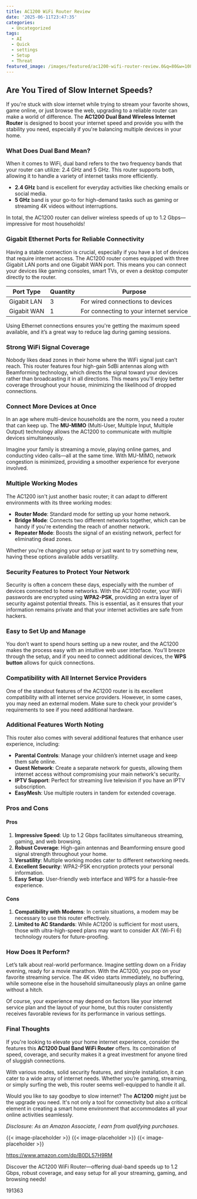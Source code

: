 ```yaml
---
title: AC1200 WiFi Router Review
date: '2025-06-11T23:47:35'
categories:
  - Uncategorized
tags:
  - AI
  - Quick
  - settings
  - Setup
  - Threat
featured_image: /images/featured/ac1200-wifi-router-review.0&q=80&w=1080
---
```


<h2>Are You Tired of Slow Internet Speeds?</h2> <p>If you're stuck with slow internet while trying to stream your favorite shows, game online, or just browse the web, upgrading to a reliable router can make a world of difference. The <strong>AC1200 Dual Band Wireless Internet Router</strong> is designed to boost your internet speed and provide you with the stability you need, especially if you're balancing multiple devices in your home.</p> <p><a rel="nofollow" target="_blank" title="AC1200 WiFi Router Dual Band Wireless Internet Router, 2.4G5G Wireless Speed Up to 1.2 Gbps, Gigabit Ethernet Ports, Router/Bridge/Repeater, Guest Network, IPV6, EasyMesh, Parental Controls" href="https://www.amazon.com/dp/B0DL57H9RM?tag=8118903-20" style='text-decoration: none; box-shadow: none;'></a></p> <p><a rel="nofollow" target="_blank" title="Find your new AC1200 WiFi Router Dual Band Wireless Internet Router, 2.4G5G Wireless Speed Up to 1.2 Gbps, Gigabit Ethernet Ports, Router/Bridge/Repeater, Guest Network, IPV6, EasyMesh, Parental Controls on this page." href="https://www.amazon.com/dp/B0DL57H9RM?tag=8118903-20" style='text-decoration: none; box-shadow: none;'></a></p> <h3>What Does Dual Band Mean?</h3> <p>When it comes to WiFi, dual band refers to the two frequency bands that your router can utilize: 2.4 GHz and 5 GHz. This router supports both, allowing it to handle a variety of internet tasks more efficiently.</p> <ul> <li> <strong>2.4 GHz</strong> band is excellent for everyday activities like checking emails or social media.</li> <li> <strong>5 GHz</strong> band is your go-to for high-demand tasks such as gaming or streaming 4K videos without interruptions.</li> </ul> <p>In total, the AC1200 router can deliver wireless speeds of up to 1.2 Gbps—impressive for most households!</p> <h3>Gigabit Ethernet Ports for Reliable Connectivity</h3> <p>Having a stable connection is crucial, especially if you have a lot of devices that require internet access. The AC1200 router comes equipped with three Gigabit LAN ports and one Gigabit WAN port. This means you can connect your devices like gaming consoles, smart TVs, or even a desktop computer directly to the router.</p> <table> <thead> <tr> <th><strong>Port Type</strong></th> <th><strong>Quantity</strong></th> <th><strong>Purpose</strong></th> </tr> </thead> <tbody> <tr> <td>Gigabit LAN</td> <td>3</td> <td>For wired connections to devices</td> </tr> <tr> <td>Gigabit WAN</td> <td>1</td> <td>For connecting to your internet service</td> </tr> </tbody> </table> <p>Using Ethernet connections ensures you're getting the maximum speed available, and it’s a great way to reduce lag during gaming sessions.</p> <p><a rel="nofollow" target="_blank" title="AC1200 WiFi Router Dual Band Wireless Internet Router, 2.4G5G Wireless Speed Up to 1.2 Gbps, Gigabit Ethernet Ports, Router/Bridge/Repeater, Guest Network, IPV6, EasyMesh, Parental Controls" href="https://www.amazon.com/dp/B0DL57H9RM?tag=8118903-20" style='text-decoration: none; box-shadow: none;'></a></p> <p><a rel="nofollow" target="_blank" title="Discover more about the AC1200 WiFi Router Dual Band Wireless Internet Router, 2.4G5G Wireless Speed Up to 1.2 Gbps, Gigabit Ethernet Ports, Router/Bridge/Repeater, Guest Network, IPV6, EasyMesh, Parental Controls." href="https://www.amazon.com/dp/B0DL57H9RM?tag=8118903-20" style='text-decoration: none; box-shadow: none;'></a></p> <h3>Strong WiFi Signal Coverage</h3> <p>Nobody likes dead zones in their home where the WiFi signal just can’t reach. This router features four high-gain 5dBi antennas along with Beamforming technology, which directs the signal toward your devices rather than broadcasting it in all directions. This means you'll enjoy better coverage throughout your house, minimizing the likelihood of dropped connections.</p> <h3>Connect More Devices at Once</h3> <p>In an age where multi-device households are the norm, you need a router that can keep up. The <strong>MU-MIMO</strong> (Multi-User, Multiple Input, Multiple Output) technology allows the AC1200 to communicate with multiple devices simultaneously.</p> <p>Imagine your family is streaming a movie, playing online games, and conducting video calls—all at the same time. With MU-MIMO, network congestion is minimized, providing a smoother experience for everyone involved.</p> <p><a rel="nofollow" target="_blank" title="AC1200 WiFi Router Dual Band Wireless Internet Router, 2.4G5G Wireless Speed Up to 1.2 Gbps, Gigabit Ethernet Ports, Router/Bridge/Repeater, Guest Network, IPV6, EasyMesh, Parental Controls" href="https://www.amazon.com/dp/B0DL57H9RM?tag=8118903-20" style='text-decoration: none; box-shadow: none;'></a></p> <h3>Multiple Working Modes</h3> <p>The AC1200 isn't just another basic router; it can adapt to different environments with its three working modes:</p> <ul> <li> <strong>Router Mode</strong>: Standard mode for setting up your home network.</li> <li> <strong>Bridge Mode</strong>: Connects two different networks together, which can be handy if you're extending the reach of another network.</li> <li> <strong>Repeater Mode</strong>: Boosts the signal of an existing network, perfect for eliminating dead zones.</li> </ul> <p>Whether you're changing your setup or just want to try something new, having these options available adds versatility.</p> <h3>Security Features to Protect Your Network</h3> <p>Security is often a concern these days, especially with the number of devices connected to home networks. With the AC1200 router, your WiFi passwords are encrypted using <strong>WPA2-PSK</strong>, providing an extra layer of security against potential threats. This is essential, as it ensures that your information remains private and that your internet activities are safe from hackers.</p> <p><a rel="nofollow" target="_blank" title="AC1200 WiFi Router Dual Band Wireless Internet Router, 2.4G5G Wireless Speed Up to 1.2 Gbps, Gigabit Ethernet Ports, Router/Bridge/Repeater, Guest Network, IPV6, EasyMesh, Parental Controls" href="https://www.amazon.com/dp/B0DL57H9RM?tag=8118903-20" style='text-decoration: none; box-shadow: none;'></a></p> <h3>Easy to Set Up and Manage</h3> <p>You don’t want to spend hours setting up a new router, and the AC1200 makes the process easy with an intuitive web user interface. You’ll breeze through the setup, and if you need to connect additional devices, the <strong>WPS button</strong> allows for quick connections.</p> <h3>Compatibility with All Internet Service Providers</h3> <p>One of the standout features of the AC1200 router is its excellent compatibility with all internet service providers. However, in some cases, you may need an external modem. Make sure to check your provider's requirements to see if you need additional hardware.</p> <p><a rel="nofollow" target="_blank" title="AC1200 WiFi Router Dual Band Wireless Internet Router, 2.4G5G Wireless Speed Up to 1.2 Gbps, Gigabit Ethernet Ports, Router/Bridge/Repeater, Guest Network, IPV6, EasyMesh, Parental Controls" href="https://www.amazon.com/dp/B0DL57H9RM?tag=8118903-20" style='text-decoration: none; box-shadow: none;'></a></p> <h3>Additional Features Worth Noting</h3> <p>This router also comes with several additional features that enhance user experience, including:</p> <ul> <li> <strong>Parental Controls</strong>: Manage your children’s internet usage and keep them safe online.</li> <li> <strong>Guest Network</strong>: Create a separate network for guests, allowing them internet access without compromising your main network's security.</li> <li> <strong>IPTV Support</strong>: Perfect for streaming live television if you have an IPTV subscription.</li> <li> <strong>EasyMesh</strong>: Use multiple routers in tandem for extended coverage.</li> </ul> <h3>Pros and Cons</h3> <h4>Pros</h4> <ol> <li> <strong>Impressive Speed</strong>: Up to 1.2 Gbps facilitates simultaneous streaming, gaming, and web browsing.</li> <li> <strong>Robust Coverage</strong>: High-gain antennas and Beamforming ensure good signal strength throughout your home.</li> <li> <strong>Versatility</strong>: Multiple working modes cater to different networking needs.</li> <li> <strong>Excellent Security</strong>: WPA2-PSK encryption protects your personal information.</li> <li> <strong>Easy Setup</strong>: User-friendly web interface and WPS for a hassle-free experience.</li> </ol> <h4>Cons</h4> <ol> <li> <strong>Compatibility with Modems</strong>: In certain situations, a modem may be necessary to use this router effectively.</li> <li> <strong>Limited to AC Standards</strong>: While AC1200 is sufficient for most users, those with ultra-high-speed plans may want to consider AX (Wi-Fi 6) technology routers for future-proofing.</li> </ol> <h3>How Does It Perform?</h3> <p>Let’s talk about real-world performance. Imagine settling down on a Friday evening, ready for a movie marathon. With the AC1200, you pop on your favorite streaming service. The 4K video starts immediately, no buffering, while someone else in the household simultaneously plays an online game without a hitch.</p> <p>Of course, your experience may depend on factors like your internet service plan and the layout of your home, but this router consistently receives favorable reviews for its performance in various settings.</p> <h3>Final Thoughts</h3> <p>If you're looking to elevate your home internet experience, consider the features this <strong>AC1200 Dual Band WiFi Router</strong> offers. Its combination of speed, coverage, and security makes it a great investment for anyone tired of sluggish connections.</p> <p>With various modes, solid security features, and simple installation, it can cater to a wide array of internet needs. Whether you’re gaming, streaming, or simply surfing the web, this router seems well-equipped to handle it all.</p> <p>Would you like to say goodbye to slow internet? The <strong>AC1200</strong> might just be the upgrade you need. It's not only a tool for connectivity but also a critical element in creating a smart home environment that accommodates all your online activities seamlessly.</p> <p><a rel="nofollow" target="_blank" title="Click to view the AC1200 WiFi Router Dual Band Wireless Internet Router, 2.4G5G Wireless Speed Up to 1.2 Gbps, Gigabit Ethernet Ports, Router/Bridge/Repeater, Guest Network, IPV6, EasyMesh, Parental Controls." href="https://www.amazon.com/dp/B0DL57H9RM?tag=8118903-20" style='text-decoration: none; box-shadow: none;'></a></p> <p><i>Disclosure: As an Amazon Associate, I earn from qualifying purchases.</i></p>
{{< image-placeholder >}}
{{< image-placeholder >}}
{{< image-placeholder >}}




https://www.amazon.com/dp/B0DL57H9RM

Discover the AC1200 WiFi Router—offering dual-band speeds up to 1.2 Gbps, robust coverage, and easy setup for all your streaming, gaming, and browsing needs!

191363
